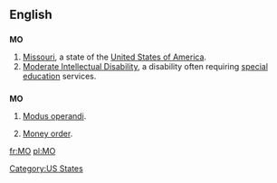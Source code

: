 {{also|Appendix:Variations of "mo"}}
==English==

==={{abbreviation}}===
'''MO'''

# [[Missouri]], a state of the [[United States of America]].
# [[Moderate Intellectual Disability]], a disability often requiring [[special education]] services.

==={{initialism}}===
'''MO'''

# [[modus operandi|Modus operandi]].
# {{banking}} [[money order|Money order]].

[[Category:US States]]

[[fr:MO]]
[[pl:MO]]
